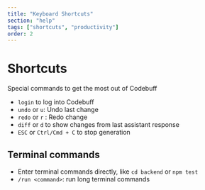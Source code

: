 ```yaml
---
title: "Keyboard Shortcuts"
section: "help"
tags: ["shortcuts", "productivity"]
order: 2
---
```


# Shortcuts

Special commands to get the most out of Codebuff

- `login` to log into Codebuff
- `undo` or `u`: Undo last change
- `redo` or `r` : Redo change
- `diff` or `d` to show changes from last assistant response
- `ESC` or `Ctrl/Cmd + C` to stop generation

## Terminal commands
- Enter terminal commands directly, like `cd backend` or `npm test`
- `/run <command>`: run long terminal commands